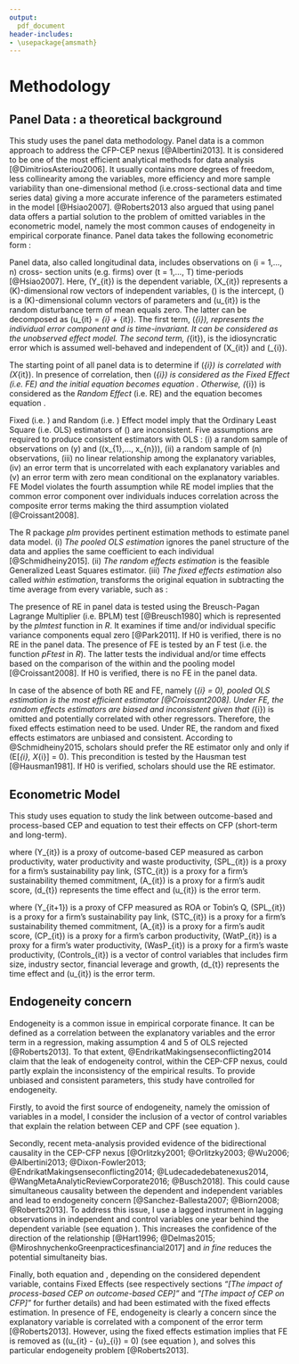```yaml
---
output:
  pdf_document
header-includes:
- \usepackage{amsmath}
---
```


# Methodology {#Methodology}

## Panel Data : a theoretical background

This study uses the panel data methodology. Panel data is a common approach to address the CFP-CEP nexus [@Albertini2013]. It is considered to be one of the most efficient analytical methods for data analysis [@DimitriosAsteriou2006]. It usually contains more degrees of freedom, less collinearity among the variables, more efficiency and more sample variability than one-dimensional method (i.e.cross-sectional data and time series data) giving a more accurate inference of the parameters estimated in the model [@Hsiao2007]. @Roberts2013 also argued that using panel data offers a partial solution to the problem of omitted variables in the econometric model, namely the most common causes of endogeneity in empirical corporate finance. Panel data takes the following econometric form :  

\begin{equation}
\centering
Y_{it} = \alpha + \beta X_{it} + u_{it} 
\label{PanelData}
\end{equation}

Panel data, also called longitudinal data, includes observations on \(i = 1,..., n\) cross- section units (e.g. firms) over \(t = 1,..., T\) time-periods [@Hsiao2007]. Here, \(Y_{it}\) is the dependent variable, \(X_{it}\) represents a \(K\)-dimensional row vectors of independent variables, \(\alpha\) is the intercept, \(\beta\) is a \(K\)-dimensional column vectors of parameters and \(u_{it}\) is the random disturbance term of mean equals zero. The latter can be decomposed as \(u_{it} = \mu_{i} + \epsilon_{it}\). The first term, \(\mu_{i}\), represents the individual error component and is time-invariant. It can be considered as the unobserved effect model. The second term, \(\epsilon_{it}\), is the idiosyncratic error which is assumed well-behaved and independent of \(X_{it}\) and \(\mu_{i}\).  

The starting point of all panel data is to determine if \(\mu_{i}\) is correlated with \(X_{it}\). In presence of correlation, then \(\mu_{i}\) is considered as the *Fixed Effect* (i.e. FE) and the initial equation \ref{PanelData} becomes equation \ref{Fixed}. Otherwise, \(\mu_{i}\) is considered as the *Random Effect* (i.e. RE) and the equation \ref{PanelData} becomes equation \ref{Random}.

\begin{equation}
\centering
Y_{it} = (\alpha + \mu{i}) + \beta X_{it} + \epsilon_{it} 
\label{Fixed}
\end{equation}

\begin{equation}
\centering
Y_{it} = \alpha + \beta X_{it} + (\epsilon_{it} + \mu{i})
\label{Random}
\end{equation}

\newpage
Fixed (i.e. \autoref{Fixed}) and Random (i.e. \autoref{Random}) Effect model imply that the Ordinary Least Square (i.e. OLS) estimators of \(\beta\) are inconsistent. Five assumptions are required to produce consistent estimators with OLS : (i) a random sample of observations on \(y\) and \((x_{1},..., x_{n})\), (ii) a random sample of \(n\) observations, (iii) no linear relationship among the explanatory variables, (iv) an error term that is uncorrelated with each explanatory variables and (v) an error term with zero mean conditional on the explanatory variables. FE Model violates the fourth assumption while RE model implies that the common error component over individuals induces correlation across the composite error terms making the third assumption violated [@Croissant2008]. 

The R package *plm* provides pertinent estimation methods to estimate panel data model. (i) *The pooled OLS estimation* ignores the panel structure of the data and applies the same coefficient to each individual [@Schmidheiny2015]. (ii) *The random effects estimation* is the feasible Generalized Least Squares estimator. (iii) *The fixed effects estimation* also called *within estimation*, transforms the original equation \ref{PanelData} in subtracting the time average from every variable, such as :

\begin{equation}
\centering
Y_{it} - \bar{Y}_{i} = \beta (X_{itk} - \bar{X}_{ik}) + (u_{it} - \bar{u}_{i})
\label{FixedEffectsEstimation}
\end{equation}

The presence of RE in panel data is tested using the Breusch-Pagan Lagrange Multiplier (i.e. BPLM) test [@Breusch1980] which is represented by the *plmtest* function in *R*. It examines if time and/or individual specific variance components equal zero [@Park2011]. If H0 is verified, there is no RE in the panel data. The presence of FE is tested by an F test (i.e. the function *pFtest* in *R*). The latter tests the individual and/or time effects based on the comparison of the within and the pooling model [@Croissant2008]. If H0 is verified, there is no FE in the panel data.

In case of the absence of both RE and FE, namely \(\mu_{i} = 0\), pooled OLS estimation is the most efficient estimator [@Croissant2008]. Under FE, the random effects estimators are biased and inconsistent given that \(\mu_{i}\) is omitted and potentially correlated with other regressors. Therefore, the fixed effects estimation need to be used. Under RE, the random and fixed effects estimators are unbiased and consistent. According to @Schmidheiny2015, scholars should prefer the RE estimator only and only if \(E[\mu_{i}, X_{i}] = 0\). This precondition is tested by the Hausman test [@Hausman1981]. If H0 is verified, scholars should use the RE estimator.

## Econometric Model

This study uses equation \ref{CEP} to study the link between outcome-based and process-based CEP and equation \ref{EconometricModel} to test their effects on CFP (short-term and long-term). 


\begin{equation}
\centering
Y_{it} = \alpha + \beta_{1} SPL_{it} + \beta_{2} STC_{it} + \beta_{3} A_{it} + d_{t} + u_{it}
\label{CEP}
\end{equation}

where \(Y_{it}\) is a proxy of outcome-based CEP measured as carbon productivity, water productivity and waste productivity, \(SPL_{it}\) is a proxy for a firm's sustainability pay link, \(STC_{it}\) is a proxy for a firm's sustainability themed commitment, \(A_{it}\) is a proxy for a firm's audit score, \(d_{t}\) represents the time effect and \(u_{it}\) is the error term.

\begin{equation}
\centering
\begin{aligned}
Y_{it+1} & = & \alpha + \beta_{1} SPL_{it} + \beta_{2} STC_{it} + \beta_{3} A_{it} + \beta_{4} CaP_{it} \\
&& + { }  \beta_{5} WatP_{it} + \beta_{6} WastP_{it} + Controls_{it} + d_{t} + u_{it}
\label{EconometricModel}
\end{aligned}
\end{equation}


where \(Y_{it+1}\) is a proxy of CFP measured as ROA or Tobin's Q, \(SPL_{it}\) is a proxy for a firm's sustainability pay link, \(STC_{it}\) is a proxy for a firm's sustainability themed commitment, \(A_{it}\) is a proxy for a firm's audit score, \(CP_{it}\) is a proxy for a firm's carbon productivity, \(WatP_{it}\) is a proxy for a firm's water productivity, \(WasP_{it}\) is a proxy for a firm's waste productivity, \(Controls_{it}\) is a vector of control variables that includes firm size, industry sector, financial leverage and growth, \(d_{t}\) represents the time effect and \(u_{it}\) is the error term.


## Endogeneity concern

Endogeneity is a common issue in empirical corporate finance. It can be defined as a correlation between the explanatory variables and the error term in a regression, making assumption 4 and 5 of OLS rejected [@Roberts2013]. To that extent, @EndrikatMakingsenseconflicting2014 claim that the leak of endogeneity control, within the CEP-CFP nexus, could partly explain the inconsistency of the empirical results. To provide unbiased and consistent parameters, this study have controlled for endogeneity. 

Firstly, to avoid the first source of endogeneity, namely the omission of variables in a model, I consider the inclusion of a vector of control variables that explain the relation between CEP and CPF (see equation \ref{EconometricModel}). 

\newpage
Secondly, recent meta-analysis provided evidence of the bidirectional causality in the CEP-CFP nexus [@Orlitzky2001; @Orlitzky2003; @Wu2006; @Albertini2013; @Dixon-Fowler2013; @EndrikatMakingsenseconflicting2014; @Ludecadedebatenexus2014, @WangMetaAnalyticReviewCorporate2016; @Busch2018]. This could cause simultaneous causality between the dependent and independent variables and lead to endogeneity concern [@Sanchez-Ballesta2007; @Biorn2008; @Roberts2013]. To address this issue, I use a lagged instrument in lagging observations in independent and control variables one year behind the dependent variable (see equation \ref{EconometricModel}). This increases the confidence of the direction of the relationship [@Hart1996; @Delmas2015; @MiroshnychenkoGreenpracticesfinancial2017] and *in fine* reduces the potential simultaneity bias. 

Finally, both equation \ref{CEP} and \ref{EconometricModel}, depending on the considered dependent variable, contains Fixed Effects (see respectively sections *"[The impact of process-based CEP on outcome-based CEP]"* and *"[The impact of CEP on CFP]"* for further details) and had been estimated with the fixed effects estimation. In presence of FE, endogeneity is clearly a concern since the explanatory variable is correlated with a component of the error term [@Roberts2013]. However, using the fixed effects estimation implies that FE is removed as \((u_{it} - \bar{u}_{i}) = 0\) (see equation \ref{FixedEffectsEstimation}), and solves this particular endogeneity problem [@Roberts2013]. 



